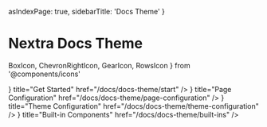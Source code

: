   asIndexPage: true,
  sidebarTitle: 'Docs Theme'
}

# Nextra Docs Theme

  BoxIcon,
  ChevronRightIcon,
  GearIcon,
  RowsIcon
} from '@components/icons'

<Cards>
  <Cards.Card
    icon={<ChevronRightIcon />}
    title="Get Started"
    href="/docs/docs-theme/start"
  />
  <Cards.Card
    icon={<RowsIcon />}
    title="Page Configuration"
    href="/docs/docs-theme/page-configuration"
  />
  <Cards.Card
    icon={<GearIcon />}
    title="Theme Configuration"
    href="/docs/docs-theme/theme-configuration"
  />
  <Cards.Card
    icon={<BoxIcon />}
    title="Built-in Components"
    href="/docs/docs-theme/built-ins"
  />
</Cards>
